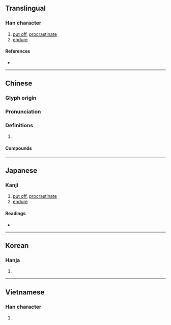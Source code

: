 {{also|挨}}
{{character info}}
==Translingual==

===Han character===
{{Han char|rn=64|rad=手|as=08|sn=11|four=51014|canj=QMGG|ids=⿰扌厓}}

# [[put off]], [[procrastinate]]
# [[endure]]

====References====
* {{Han ref|kx=0435.150|dkj=12207|dj=0784.320|hdz=31892.110|uh=6371|ud=25457|bh=B1BA|bd=45498}}

----

==Chinese==
{{zh-forms}}

===Glyph origin===
{{Han etym}}

===Pronunciation===
{{zh-pron
|m=ái
|c=ngaai4
|h=pfs=ngai
|mn=ôe/hôe/gâi/ê
|mn-t=ngai5
|oc=y
|cat=
}}

===Definitions===
{{zh-hanzi}}

# {{rfdef|zh}}

====Compounds====
{{zh-der|捱磨|捱罵|打捱|捱打|捱苦|捱日子|捱世界|捱騾仔|捱三頂五|捱三頂四|捱肩擦背|捱風緝縫|捱更抵夜|頂針捱住|倒懸捱命|捱到金睛火眼}}

----

==Japanese==

===Kanji===
{{ja-kanji|grade=|rs=手08}}

# [[put off]], [[procrastinate]]
# [[endure]]

====Readings====
* {{ja-readings
|goon=げ
|kanon=がい
}}

----

==Korean==

===Hanja===
{{ko-hanja|hangeul=애|eumhun=|rv=ae|mr=ae|y=ay}}

# {{rfdef|ko|sort=手08}}

----

==Vietnamese==

===Han character===
{{vi-hantu|rs=手08|nhay}}

# {{rfdef|vi|sort=手08}}